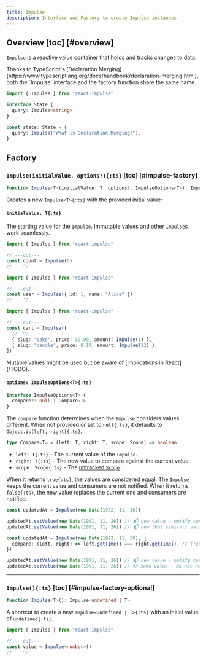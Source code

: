 ```yaml
---
title: Impulse
description: Interface and Factory to create Impulse instances
---
```


## Overview [toc] [#overview]

<p id="overview" className="-mb-5 scroll-mt-100" />

`Impulse` is a reactive value container that holds and tracks changes to data.

<Callout>
  Thanks to TypeScript's [Declaration
  Merging](https://www.typescriptlang.org/docs/handbook/declaration-merging.html),
  both the `Impulse` interface and the factory function share the same
  name.

```ts
import { Impulse } from "react-impulse"

interface State {
  query: Impulse<string>
}

const state: State = {
  query: Impulse("What is Declaration Merging?"),
}
```

</Callout>

## Factory

### `Impulse(initialValue, options?){:ts}` [toc] [#impulse-factory]

<p id="impulse-factory" />

```ts
function Impulse<T>(initialValue: T, options?: ImpulseOptions<T>): Impulse<T>
```

Creates a new `Impulse<T>{:ts}` with the provided initial value:

#### `initialValue: T{:ts}`

The starting value for the `Impulse`. Immutable values and other `Impulse`s work seamlessly.

```ts twoslash tab="Primitive"
import { Impulse } from "react-impulse"

// ---cut---
const count = Impulse(0)
//    ^?
```

```ts twoslash tab="Object"
import { Impulse } from "react-impulse"

// ---cut---
const user = Impulse({ id: 1, name: "Alice" })
//    ^?
```

```ts twoslash tab="Nested Impulses"
import { Impulse } from "react-impulse"

// ---cut---
const cart = Impulse([
  //  ^?
  { slug: "cake", price: 39.99, amount: Impulse(1) },
  { slug: "candle", price: 0.19, amount: Impulse(12) },
])
```

<Callout type="warn">
  Mutable values might be used but be aware of [implications in React](/TODO).
</Callout>

#### `options: ImpulseOptions<T>{:ts}`

```ts
interface ImpulseOptions<T> {
  compare?: null | Compare<T>
}
```

The `compare` function determines when the `Impulse` considers values different.
When not provided or set to `null{:ts}`, it defaults to `Object.is(left, right){:ts}`.

```ts
type Compare<T> = (left: T, right: T, scope: Scope) => boolean
```

- `left: T{:ts}` - The current value of the `Impulse`.
- `right: T{:ts}` - The new value to compare against the current value.
- `scope: Scope{:ts}` - The [untracked `Scope`](/TODO).

When it returns `true{:ts}`, the values are considered equal. The `Impulse` keeps the current value and consumers are not notified.
When it returns `false{:ts}`, the new value replaces the current one and consumers are notified.

```ts tab="Default compare"
const updatedAt = Impulse(new Date(1922, 11, 30))

updatedAt.setValue(new Date(1991, 11, 26)) // 📬 new value - notify consumers
updatedAt.setValue(new Date(1991, 11, 26)) // 📬 new (but similar) value - notify consumers
```

```ts tab="Custom compare"
const updatedAt = Impulse(new Date(1922, 11, 30), {
  compare: (left, right) => left.getTime() === right.getTime(), // [!code ++]
})

updatedAt.setValue(new Date(1991, 11, 26)) // 📬 new value - notify consumers
updatedAt.setValue(new Date(1991, 11, 26)) // 📭 same value - do not notify consumers // [!code highlight]
```

---

### `Impulse(){:ts}` [toc] [#impulse-factory-optional]

<p id="impulse-factory-optional" />

```ts
function Impulse<T>(): Impulse<undefined | T>
```

A shortcut to create a new `Impulse<undefined | T>{:ts}` with an initial value of `undefined{:ts}`.

```ts twoslash
import { Impulse } from "react-impulse"

// ---cut---
const value = Impulse<number>()
//    ^?
```
